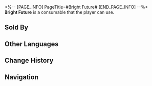 <%-- [PAGE_INFO]
PageTitle=#Bright Future#
[END_PAGE_INFO] --%>
{{Consumable Infobox
|id          = 408417
|image       = Item Bright Future.png{{subst:void|<!--$UPLOAD:<<SpriteOutput/ItemFigures/408417.png>-<Item Bright Future.png>-<Consumable Icons>>-->}}
|type        = Defense Consumables
|rarity      = 2
|effect      = Upon use, increases all allies' HP restored by 18% for the next battle.
|description = ''"One day, we will have a real house."'' With a cup of coffee in her hand, your wife says. ''"It will have a yard where we can grow flowers, a hall where we can dance, a transparent attic where we can gaze at the stars, and ideally, a small dog to cuddle and sleep with. That would truly be a blissful life."''<br />You smile in silence and propose a toast. The warm air swirls and ascends, gently caressing the ceiling before dissipating.
|effectType  = 
|effectType2 = 
|effectType3 = 
|recipe      = 
|source1     = [[Dreamscape Sales Store]]
|source2     = 
|source3     = 
}}
{{Description|''"A bright future exists only in dreams."''}}
'''Bright Future''' is a consumable that the player can use.

==Sold By==
{{Shop Availability}}

==Other Languages==
{{Other Languages
|en   = Bright Future
|zhs  = 展望美好未来
|zht  = 展望美好未來
|ja   = 明るい未来への展望
|ko   = 아름다운 미래를 바라보며
|es   = Esperanza de un futuro mejor
|fr   = Avenir radieux
|ru   = Взгляд в светлое будущее
|th   = Bright Future
|vi   = Hướng Về Tương Lai Tươi Đẹp
|de   = Einer besseren Zukunft entgegen
|id   = Looking Toward A Bright Future
|pt   = Futuro Promissor
}}

==Change History==
{{Change History|2.0}}

==Navigation==
{{Consumable Navbox}}